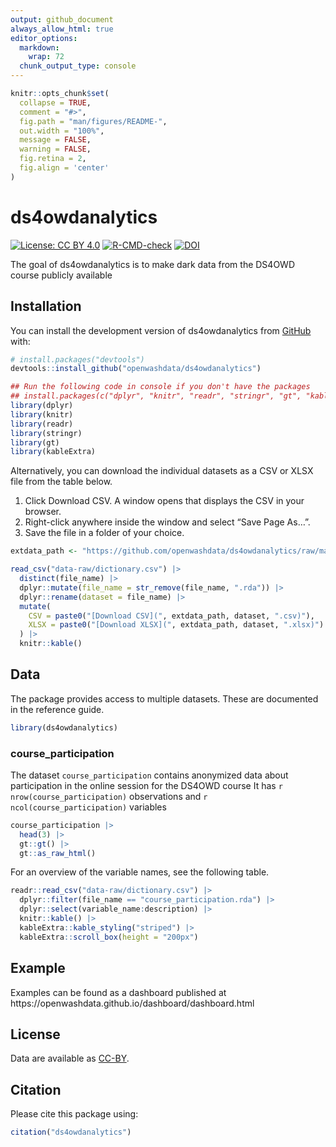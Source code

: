 ```yaml
---
output: github_document
always_allow_html: true
editor_options: 
  markdown: 
    wrap: 72
  chunk_output_type: console
---
```


<!-- README.md is generated from README.Rmd. Please edit that file -->

```r
knitr::opts_chunk$set(
  collapse = TRUE,
  comment = "#>",
  fig.path = "man/figures/README-",
  out.width = "100%",
  message = FALSE,
  warning = FALSE,
  fig.retina = 2,
  fig.align = 'center'
)
```

# ds4owdanalytics

<!-- badges: start -->

[![License: CC BY
4.0](https://img.shields.io/badge/License-CC_BY_4.0-lightgrey.svg)](https://creativecommons.org/licenses/by/4.0/)
[![R-CMD-check](https://github.com/openwashdata/ds4owdanalytics/actions/workflows/R-CMD-check.yaml/badge.svg)](https://github.com/openwashdata/ds4owdanalytics/actions/workflows/R-CMD-check.yaml)
[![DOI](https://zenodo.org/badge/DOI/10.5281/zenodo.14778963.svg)](https://zenodo.org/doi/10.5281/zenodo.14778963)

<!-- badges: end -->

The goal of ds4owdanalytics is to make dark data from the DS4OWD course publicly available

## Installation

You can install the development version of ds4owdanalytics from
[GitHub](https://github.com/) with:

``` r
# install.packages("devtools")
devtools::install_github("openwashdata/ds4owdanalytics")
```

```r
## Run the following code in console if you don't have the packages
## install.packages(c("dplyr", "knitr", "readr", "stringr", "gt", "kableExtra"))
library(dplyr)
library(knitr)
library(readr)
library(stringr)
library(gt)
library(kableExtra)
```

Alternatively, you can download the individual datasets as a CSV or XLSX
file from the table below.

1.  Click Download CSV. A window opens that displays the CSV in
    your browser.
2.  Right-click anywhere inside the window and select "Save Page As...".
3.  Save the file in a folder of your choice.

```r

extdata_path <- "https://github.com/openwashdata/ds4owdanalytics/raw/main/inst/extdata/"

read_csv("data-raw/dictionary.csv") |> 
  distinct(file_name) |> 
  dplyr::mutate(file_name = str_remove(file_name, ".rda")) |> 
  dplyr::rename(dataset = file_name) |> 
  mutate(
    CSV = paste0("[Download CSV](", extdata_path, dataset, ".csv)"),
    XLSX = paste0("[Download XLSX](", extdata_path, dataset, ".xlsx)")
  ) |> 
  knitr::kable()

```

## Data

The package provides access to multiple datasets. These are documented in the reference guide.

```r
library(ds4owdanalytics)
```

### course_participation

The dataset `course_participation` contains anonymized data about participation in the online session for the DS4OWD course It has
`r nrow(course_participation)` observations and `r ncol(course_participation)`
variables

```r
course_participation |> 
  head(3) |> 
  gt::gt() |>
  gt::as_raw_html()
```

For an overview of the variable names, see the following table.

```r
readr::read_csv("data-raw/dictionary.csv") |>
  dplyr::filter(file_name == "course_participation.rda") |>
  dplyr::select(variable_name:description) |> 
  knitr::kable() |> 
  kableExtra::kable_styling("striped") |> 
  kableExtra::scroll_box(height = "200px")
```

## Example

Examples can be found as a dashboard published at https://openwashdata.github.io/dashboard/dashboard.html

## License

Data are available as
[CC-BY](https://github.com/openwashdata/%7B%7B%7Bpackagename%7D%7D%7D/blob/main/LICENSE.md).

## Citation

Please cite this package using:

```r
citation("ds4owdanalytics")
```
